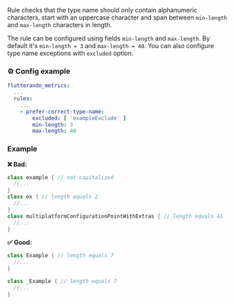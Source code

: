 
<RuleDetails version="4.5.0" severity="style" hasConfig />

Rule checks that the type name should only contain alphanumeric characters, start with an uppercase character and span between `min-length` and `max-length` characters in length.

The rule can be configured using fields `min-length` and `max-length`. By default it's `min-length = 3` and `max-length = 40`. You can also configure type name exceptions with `excluded` option.

### ⚙️ Config example

```yaml
flutterando_metrics:
  ...
  rules:
    ...
    - prefer-correct-type-name:
        excluded: [ 'exampleExclude' ]
        min-length: 3
        max-length: 40
```

### Example

**❌ Bad:**

```dart
class example { // not capitalized
  //...
}
class ex { // length equals 2
  //...
}
class multiplatformConfigurationPointWithExtras { // length equals 41
  //...
}
```

**✅ Good:**

```dart
class Example { // length equals 7
  //...
}

class _Example { // length equals 7
  //...
}
```
